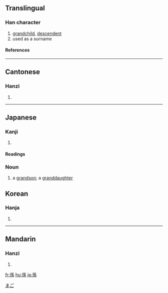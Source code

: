{{see|孙}}

==Translingual==
===Han character===
{{Han char|rn=39|rad=子|as=07|sn=10|four=1249<sub>3</sub>|canj=弓木竹女火 (NDHVF)}}
# [[grandchild]], [[descendent]]
# used as a surname
====References====
{{Han ref|kx=0279.230|dkj=06987|dj=0548.190|hdz=21016.050|uh=5B6B|ud=23403|bh=AE5D|bd=44637}}
----
==Cantonese==
===Hanzi===
{{yue-hanzi|jyut=|y=syun1}}
# {{defn|Cantonese}}
----
==Japanese==
[[Category:1000_Japanese_basic_words|まご]]


===Kanji===
{{ja-kanji|grade=|rs=子07}}
# {{defn|Japanese}} 
====Readings====
{{ja-readings|on=[[そん]] (son)|kun=[[まご]] (mago)}}



=== Noun ===
{{janoun|まご|mago}}
# a [[grandson]]; a [[granddaughter]]

==Korean==
===Hanja===
{{ko-hanja|hangeul=손|rv=son|mr=son}}
# {{defn|Korean}}
----
==Mandarin==
===Hanzi===
{{cmn-hanzi|sim=孙|pin=[[sūn]] (sun1)|wg=sun<sup>1</sup>}}
# {{defn|Mandarin}}

[[fr:孫]]
[[hu:孫]]
[[ja:孫]]